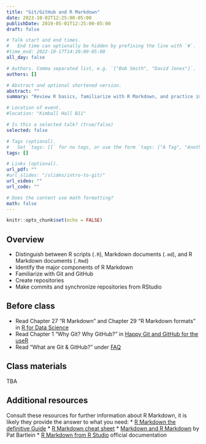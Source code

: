 ```yaml
---
title: "Git/GitHub and R Markdown"
date: 2023-10-02T12:25:00-05:00
publishDate: 2019-05-01T12:25:00-05:00
draft: false

# Talk start and end times.
#   End time can optionally be hidden by prefixing the line with `#`.
#time_end: 2022-10-17T14:20:00-05:00
all_day: false

# Authors. Comma separated list, e.g. `["Bob Smith", "David Jones"]`.
authors: []

# Abstract and optional shortened version.
abstract: ""
summary: "Review R basics, familiarize with R Markdown, and practice implementing Git/GitHub workflow."

# Location of event.
#location: "Kimball Hall B11"

# Is this a selected talk? (true/false)
selected: false

# Tags (optional).
#   Set `tags: []` for no tags, or use the form `tags: ["A Tag", "Another Tag"]` for one or more tags.
tags: []

# Links (optional).
url_pdf: ""
#url_slides: "/slides/intro-to-git/"
url_video: ""
url_code: ""

# Does the content use math formatting?
math: false
---
```



```r
knitr::opts_chunk$set(echo = FALSE)
```


## Overview 

* Distinguish between R scripts (`.R`), Markdown documents (`.md`), and R Markdown documents (`.Rmd`)
* Identify the major components of R Markdown
* Familiarize with Git and GitHub
* Create repositories
* Make commits and synchronize repositories from RStudio


## Before class

<!--
* You should have received an invitation to join a GitHub organization, please accept it (note, we need your GitHub username to do so, see lecture 1 "Before class" tasks)
-->
* Read Chapter 27 "R Markdown" and Chapter 29 "R Markdown formats" in [R for Data Science](https://r4ds.had.co.nz/r-markdown.html)
* Read Chapter 1 "Why Git? Why GitHub?" in [Happy Git and GitHub for the useR](https://happygitwithr.com/big-picture)
* Read "What are Git & GitHub?" under [FAQ](https://computing-soc-sci.netlify.app/faq/)

<!--
* In class, we will review together [Using Git within R Studio](/setup/git/git-with-rstudio) but take a look at it if you have time before class 
-->

## Class materials

TBA


## Additional resources

Consult these resources for further information about R Markdown, it is likely they provide the answer to what you need:
* [R Markdown the definitive Guide](https://bookdown.org/yihui/rmarkdown/)
* [R Markdown cheat sheet](https://posit.co/resources/cheatsheets/?_page=2/)
* [Markdown and R Markdown](https://pjbartlein.github.io/REarthSysSci/markdown.html) by Pat Bartlein
* [R Markdown from R Studio](https://rmarkdown.rstudio.com/lesson-1.html) official documentation